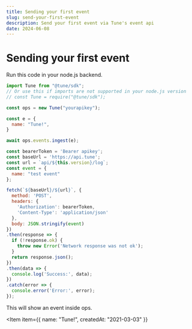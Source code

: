 ```yaml
---
title: Sending your first event
slug: send-your-first-event
description: Send your first event via Tune's event api
date: 2024-06-08
---
```



# Sending your first event

Run this code in your node.js backend.



```js
import Tune from "@tune/sdk";
// Or use this if imports are not supported in your node.js version
// const Tune = require("@tune/sdk");

const ops = new Tune("yourapikey");

const e = {
  name: "Tune!",
}

await ops.events.ingest(e);
```

```js
const bearerToken = 'Bearer apikey';
const baseUrl = 'https://api.tune';
const url = `api/${this.version}/log`;
const event = {
  name: "test event"
};

fetch(`${baseUrl}/${url}`, {
  method: 'POST',
  headers: {
    'Authorization': bearerToken,
    'Content-Type': 'application/json'
  },
  body: JSON.stringify(event)
})
.then(response => {
  if (!response.ok) {
    throw new Error('Network response was not ok');
  }
  return response.json();
})
.then(data => {
  console.log('Success:', data);
})
.catch(error => {
  console.error('Error:', error);
});
```

This will show an event inside ops.

<Item
  item={{
    name: "Tune!",
    createdAt: "2021-03-03"
  }}
></Item>
